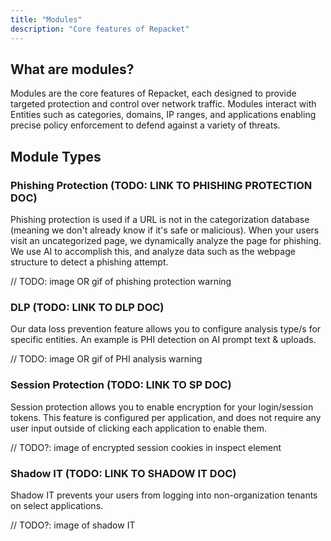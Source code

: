 ```yaml
---
title: "Modules"
description: "Core features of Repacket"
---
```


## What are modules?

Modules are the core features of Repacket, each designed to provide targeted protection and control over network traffic. Modules interact with Entities such as categories, domains, 
IP ranges, and applications enabling precise policy enforcement to defend against a variety of threats.

## Module Types

### Phishing Protection (TODO: LINK TO PHISHING PROTECTION DOC)

Phishing protection is used if a URL is not in the categorization database (meaning we don't already know if it's safe or malicious). When your users visit an uncategorized page, we
dynamically analyze the page for phishing. We use AI to accomplish this, and analyze data such as the webpage structure to detect a phishing attempt.

// TODO: image OR gif of phishing protection warning

### DLP (TODO: LINK TO DLP DOC)

Our data loss prevention feature allows you to configure analysis type/s for specific entities. An example is PHI detection on AI prompt text & uploads.

// TODO: image OR gif of PHI analysis warning

### Session Protection (TODO: LINK TO SP DOC)

Session protection allows you to enable encryption for your login/session tokens. This feature is configured per application, and does not require any user input outside of clicking each application to enable them.

// TODO?: image of encrypted session cookies in inspect element

### Shadow IT (TODO: LINK TO SHADOW IT DOC)

Shadow IT prevents your users from logging into non-organization tenants on select applications.

// TODO?: image of shadow IT